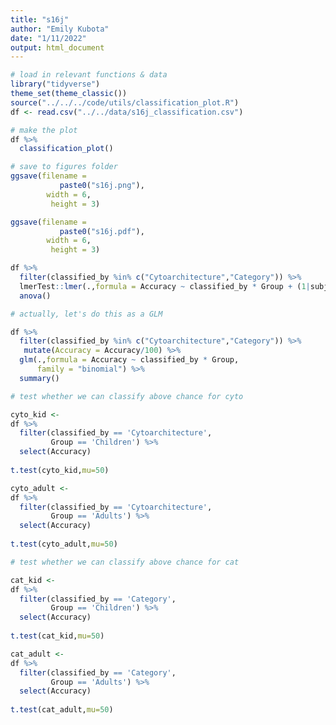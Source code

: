 ```yaml
---
title: "s16j"
author: "Emily Kubota"
date: "1/11/2022"
output: html_document
---
```


```r
# load in relevant functions & data 
library("tidyverse")
theme_set(theme_classic())
source("../../../code/utils/classification_plot.R")
df <- read.csv("../../data/s16j_classification.csv")
```

```r
# make the plot 
df %>% 
  classification_plot()

# save to figures folder
ggsave(filename = 
           paste0("s16j.png"),
        width = 6,
         height = 3)

ggsave(filename = 
           paste0("s16j.pdf"),
        width = 6,
         height = 3)
```

```r
df %>% 
  filter(classified_by %in% c("Cytoarchitecture","Category")) %>% 
  lmerTest::lmer(.,formula = Accuracy ~ classified_by * Group + (1|subject)) %>% 
  anova()
```

```r
# actually, let's do this as a GLM

df %>% 
  filter(classified_by %in% c("Cytoarchitecture","Category")) %>% 
   mutate(Accuracy = Accuracy/100) %>% 
  glm(.,formula = Accuracy ~ classified_by * Group,
      family = "binomial") %>% 
  summary()
```

```r

# test whether we can classify above chance for cyto

cyto_kid <- 
df %>% 
  filter(classified_by == 'Cytoarchitecture',
         Group == 'Children') %>% 
  select(Accuracy) 
  
t.test(cyto_kid,mu=50)

cyto_adult <- 
df %>% 
  filter(classified_by == 'Cytoarchitecture',
         Group == 'Adults') %>% 
  select(Accuracy) 
  
t.test(cyto_adult,mu=50)


```

```r

# test whether we can classify above chance for cat

cat_kid <- 
df %>% 
  filter(classified_by == 'Category',
         Group == 'Children') %>% 
  select(Accuracy) 
  
t.test(cat_kid,mu=50)

cat_adult <- 
df %>% 
  filter(classified_by == 'Category',
         Group == 'Adults') %>% 
  select(Accuracy) 
  
t.test(cat_adult,mu=50)


```